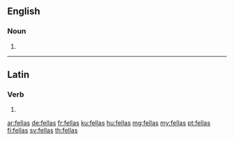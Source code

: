 ==English==

===Noun===
{{head|en|plural}}

# {{plural of|fella|lang=en}}

----

==Latin==

===Verb===
{{la-verb-form|fellās}}

# {{inflection of|fellō||2|s|pres|actv|indc|lang=la}}

[[ar:fellas]]
[[de:fellas]]
[[fr:fellas]]
[[ku:fellas]]
[[hu:fellas]]
[[mg:fellas]]
[[my:fellas]]
[[pt:fellas]]
[[fi:fellas]]
[[sv:fellas]]
[[th:fellas]]